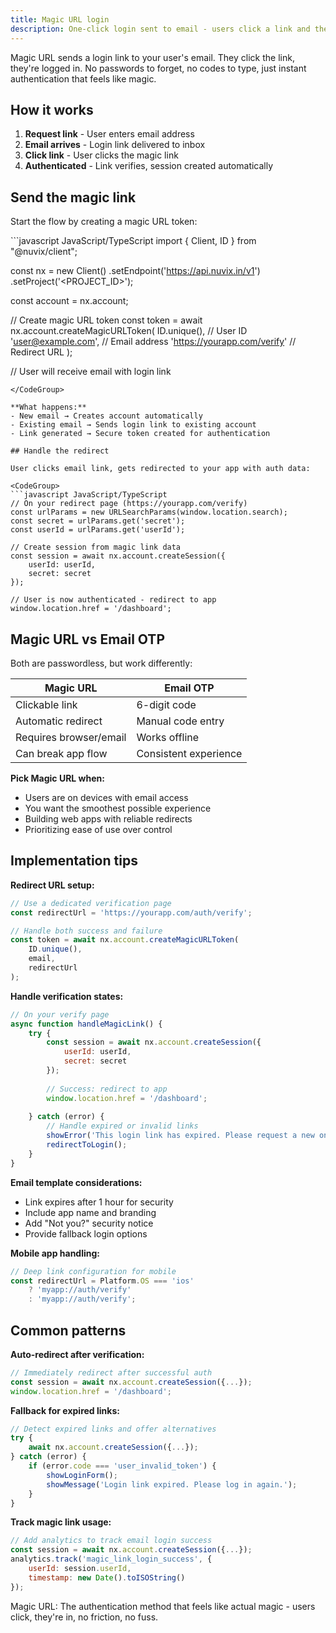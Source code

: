 ```yaml
---
title: Magic URL login
description: One-click login sent to email - users click a link and they're authenticated, no passwords, no codes, just magic.
---
```


Magic URL sends a login link to your user's email. They click the link, they're logged in. No passwords to forget, no codes to type, just instant authentication that feels like magic.

## How it works

1. **Request link** - User enters email address
2. **Email arrives** - Login link delivered to inbox  
3. **Click link** - User clicks the magic link
4. **Authenticated** - Link verifies, session created automatically

## Send the magic link

Start the flow by creating a magic URL token:

<CodeGroup>
```javascript JavaScript/TypeScript
import { Client, ID } from "@nuvix/client";

const nx = new Client()
    .setEndpoint('https://api.nuvix.in/v1')
    .setProject('<PROJECT_ID>');

const account = nx.account;

// Create magic URL token
const token = await nx.account.createMagicURLToken(
    ID.unique(),                    // User ID
    'user@example.com',            // Email address
    'https://yourapp.com/verify'   // Redirect URL
);

// User will receive email with login link
```
</CodeGroup>

**What happens:**
- New email → Creates account automatically
- Existing email → Sends login link to existing account
- Link generated → Secure token created for authentication

## Handle the redirect

User clicks email link, gets redirected to your app with auth data:

<CodeGroup>
```javascript JavaScript/TypeScript
// On your redirect page (https://yourapp.com/verify)
const urlParams = new URLSearchParams(window.location.search);
const secret = urlParams.get('secret');
const userId = urlParams.get('userId');

// Create session from magic link data
const session = await nx.account.createSession({
    userId: userId,
    secret: secret
});

// User is now authenticated - redirect to app
window.location.href = '/dashboard';
```
</CodeGroup>

## Magic URL vs Email OTP

Both are passwordless, but work differently:

| Magic URL | Email OTP |
|-----------|-----------|
| Clickable link | 6-digit code |
| Automatic redirect | Manual code entry |
| Requires browser/email | Works offline |
| Can break app flow | Consistent experience |

**Pick Magic URL when:**
- Users are on devices with email access
- You want the smoothest possible experience
- Building web apps with reliable redirects
- Prioritizing ease of use over control

## Implementation tips

**Redirect URL setup:**
```javascript
// Use a dedicated verification page
const redirectUrl = 'https://yourapp.com/auth/verify';

// Handle both success and failure
const token = await nx.account.createMagicURLToken(
    ID.unique(),
    email,
    redirectUrl
);
```

**Handle verification states:**
```javascript
// On your verify page
async function handleMagicLink() {
    try {
        const session = await nx.account.createSession({
            userId: userId,
            secret: secret
        });
        
        // Success: redirect to app
        window.location.href = '/dashboard';
        
    } catch (error) {
        // Handle expired or invalid links
        showError('This login link has expired. Please request a new one.');
        redirectToLogin();
    }
}
```

**Email template considerations:**
- Link expires after 1 hour for security
- Include app name and branding
- Add "Not you?" security notice
- Provide fallback login options

**Mobile app handling:**
```javascript
// Deep link configuration for mobile
const redirectUrl = Platform.OS === 'ios' 
    ? 'myapp://auth/verify'
    : 'myapp://auth/verify';
```

## Common patterns

**Auto-redirect after verification:**
```javascript
// Immediately redirect after successful auth
const session = await nx.account.createSession({...});
window.location.href = '/dashboard';
```

**Fallback for expired links:**
```javascript
// Detect expired links and offer alternatives
try {
    await nx.account.createSession({...});
} catch (error) {
    if (error.code === 'user_invalid_token') {
        showLoginForm();
        showMessage('Login link expired. Please log in again.');
    }
}
```

**Track magic link usage:**
```javascript
// Add analytics to track email login success
const session = await nx.account.createSession({...});
analytics.track('magic_link_login_success', {
    userId: session.userId,
    timestamp: new Date().toISOString()
});
```

Magic URL: The authentication method that feels like actual magic - users click, they're in, no friction, no fuss.
